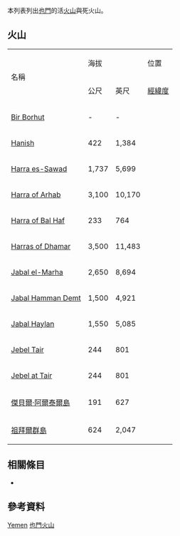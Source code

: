  
<!--This list is split from its main article where many elevations are incorrect-->
{{GeoGroupTemplate}}
{{seealso|火山列表}}
本列表列出[[也門|也門]]的活[[火山|火山]]與死火山。

== 火山 ==
{| border="1" cellpadding="1" cellspacing="0" 
|- align="center" bgcolor="cccccc"
| rowspan="2"|名稱 ||colspan ="2"| 海拔 || 位置  ||rowspan="2"| 最近爆發
|- align="center" bgcolor="cccccc"
| 公尺||英尺||[[經緯度|經緯度]]
|- align="right"
| align="left" | [[Bir_Borhut|Bir Borhut]] || -|| -|| {{coord|15.55|N|50.63|E|name=Bir Borhut}} || 905
|- align="right"
| align="left" | [[Hanish|Hanish]] || 422 || 1,384 || {{coord|13.72|N|42.73|E|name=Hanish}} || [[Holocene|Holocene]]
|- align="right"
| align="left" | [[Harra_es-Sawad|Harra es-Sawad]] || 1,737 || 5,699 || {{coord|13.58|N|46.12|E|name=Harra es-Sawad}} || 1253
|- align="right"
| align="left" | [[Harra_of_Arhab|Harra of Arhab]] || 3,100 || 10,170 || {{coord|15.63|N|44.08|E|name=Harra of Arhab}} || 500
|- align="right"
| align="left" | [[Harra_of_Bal_Haf|Harra of Bal Haf]] || 233 || 764 || {{coord|14.05|N|48.33|E|name=Harra of Bal Haf}} || 全新世
|- align="right"
| align="left" | [[Harras_of_Dhamar|Harras of Dhamar]] || 3,500 || 11,483 || {{coord|14.57|N|44.67|E|name=Harras of Dhamar}} || 1937
|- align="right"
| align="left" | [[Jabal_el-Marha|Jabal el-Marha]] || 2,650 || 8,694 || {{coord|15.28|N|44.22|E|name=Jabal el-Marha}} || 全新世
|- align="right"
| align="left" | [[Jabal_Hamman_Demt|Jabal Hamman Demt]] || 1,500 || 4,921 || {{coord|14.05|N|44.75|E|name=Jabal Hamman Demt}} ||-
|- align="right"
| align="left" | [[Jabal_Haylan|Jabal Haylan]] || 1,550 || 5,085 || {{coord|15.43|N|44.78|E|name=Jabal Haylan}} || 1200 BC
|- align="right"
| align="left" | [[Jebel_Tair|Jebel Tair]] || 244 || 801 || {{coord|15.70|N|41.742|E|name=Jebel Tair}} || 1332
|- align="right"
| align="left" | [[Jabal_al-Tair_Island|Jebel at Tair]] || 244 || 801 || {{coord|15.55|N|41.82|E|name=Jebel at Tair}} || 2007
|- align="right"
| align="left" | [[傑貝爾·阿爾泰爾島|傑貝爾·阿爾泰爾島]] || 191 || 627 || {{coord|15.05|N|42.18|E|name=Jebel Zubair}} || 2011
|- align="right"
| align="left" | [[祖拜爾群島|祖拜爾群島]] || 624 || 2,047 || {{coord|14.02|N|42.75|E|name=Zukur}} || 全新世
|}

== 相關條目 ==
* {{tsl|en|List of mountains in Yemen|也門山峰列表}}

== 參考資料 ==
{{Reflist}}
{{Global Volcanism Program}}

[[Category:火山列表|Yemen]]
[[Category:也門火山|]]